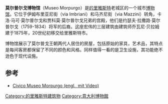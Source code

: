 '''莫尔普尔戈博物馆'''（Museo Morpurgo）是[[的里雅斯特|的里雅斯特]]老城区的一个城市[[博物馆|博物馆]]。它位于伊姆布里亚尼街（via Imbriani）和马齐尼街（via Mazzini）转角，卡洛·马可·莫尔普尔戈和贾科莫·莫尔普尔戈兄弟的宫殿，他们是约瑟夫·拉撒路·莫尔普尔戈（1759-1834）将军的后裔。这座宏伟的三层建筑由建筑师乔瓦尼·贝拉姆建于1875年，20世纪初移交给里雅斯特市。 

博物馆展示了莫尔普戈王朝两代人居住的房屋，包括原始的家具，艺术品，其特点是每间客房都保留了不同的颜色和风格。同样值得一看的是卫生设施，其功能绝不逊色于现代设施。

== 参考 ==
* [http://www.museomorpurgo.it/portfolio/video-en/ Civico Museo Morpurgo (engl., mit Video)]

[[Category:的里雅斯特建筑物|Category:的里雅斯特建筑物]]
[[Category:意大利博物館|Category:意大利博物館]]